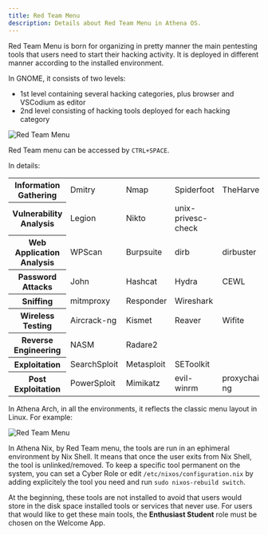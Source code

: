 ```yaml
---
title: Red Team Menu
description: Details about Red Team Menu in Athena OS.
---
```


Red Team Menu is born for organizing in pretty manner the main pentesting tools that users need to start their hacking activity. It is deployed in different manner according to the installed environment.

In GNOME, it consists of two levels:
* 1st level containing several hacking categories, plus browser and VSCodium as editor
* 2nd level consisting of hacking tools deployed for each hacking category

![Red Team Menu](@assets/images/redteam-menu.png)

Red Team menu can be accessed by `CTRL+SPACE`.

In details:
<table>
  <tr>
    <th>Information Gathering</th>
    <td>Dmitry</td>
    <td>Nmap</td>
    <td>Spiderfoot</td>
    <td>TheHarvester</td>
    <td>enum4linux</td>
    <td>wafw00f</td>
    <td>Fierce</td>
  </tr>
  <tr>
    <th>Vulnerability Analysis</th>
    <td>Legion</td>
    <td>Nikto</td>
    <td>unix-privesc-check</td>
  </tr>
  <tr>
    <th>Web Application Analysis</th>
    <td>WPScan</td>
    <td>Burpsuite</td>
    <td>dirb</td>
    <td>dirbuster</td>
    <td>ffuf</td>
    <td>Wfuzz</td>
    <td>sqlmap</td>
  </tr>
  <tr>
    <th>Password Attacks</th>
    <td>John</td>
    <td>Hashcat</td>
    <td>Hydra</td>
    <td>CEWL</td>
    <td>CRUNCH</td>
    <td>RSMangler</td>
    <td>Medusa</td>
  </tr>
  <tr>
    <th>Sniffing</th>
    <td>mitmproxy</td>
    <td>Responder</td>
    <td>Wireshark</td>
  </tr>
  <tr>
    <th>Wireless Testing</th>
    <td>Aircrack-ng</td>
    <td>Kismet</td>
    <td>Reaver</td>
    <td>Wifite</td>
    <td>Fern Wifi Cracker</td>
    <td>Spooftooph</td>
  </tr>
  <tr>
    <th>Reverse Engineering</th>
    <td>NASM</td>
    <td>Radare2</td>
  </tr>
  <tr>
    <th>Exploitation</th>
    <td>SearchSploit</td>
    <td>Metasploit</td>
    <td>SEToolkit</td>
  </tr>
  <tr>
    <th>Post Exploitation</th>
    <td>PowerSploit</td>
    <td>Mimikatz</td>
    <td>evil-winrm</td>
    <td>proxychains-ng</td>
    <td>weevely</td>
  </tr>
</table>

In Athena Arch, in all the environments, it reflects the classic menu layout in Linux. For example:

![Red Team Menu](@assets/images/xfce-well-redmenu.png)

In Athena Nix, by Red Team menu, the tools are run in an ephimeral environment by Nix Shell. It means that once the user exits from Nix Shell, the tool is unlinked/removed. To keep a specific tool permanent on the system, you can set a Cyber Role or edit `/etc/nixos/configuration.nix` by adding explicitely the tool you need and run `sudo nixos-rebuild switch`.

At the beginning, these tools are not installed to avoid that users would store in the disk space installed tools or services that never use. For users that would like to get these main tools, the **Enthusiast Student** role must be chosen on the Welcome App.

<ImageComponent />
